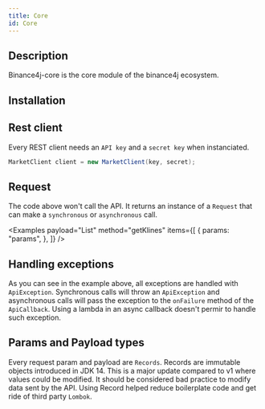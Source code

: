 ```yaml
---
title: Core
id: Core
---
```



<RepoBadges artifact="core" />

## Description

Binance4j-core is the core module of the binance4j ecosystem.

## Installation

<ArtifactInstall repo="core" />

## Rest client

Every REST client needs an `API key` and a `secret key` when instanciated.

```java title="Client new instance"
MarketClient client = new MarketClient(key, secret);
```

## Request

The code above won't call the API. It returns an instance of a `Request` that can make a `synchronous` or `asynchronous` call.

<Examples
    payload="List<Candle>"
    method="getKlines"
    items={[
        {
            params: "params",
        },
    ]}
/>

## Handling exceptions

As you can see in the example above, all exceptions are handled with `ApiException`. Synchronous calls will throw an `ApiException` and asynchronous calls will pass the exception to the `onFailure` method of the `ApiCallback`. Using a lambda in an async callback doesn't permir to handle such exception.

## Params and Payload types

Every request param and payload are `Records`. Records are immutable objects introduced in JDK 14. This is a major update compared to v1 where values could be modified. It should be considered bad practice to modify data sent by the API. Using Record helped reduce boilerplate code and get ride of third party `Lombok`.
